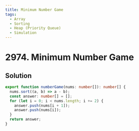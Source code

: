 ```yaml
---
title: Minimum Number Game
tags:
  - Array
  - Sorting
  - Heap (Priority Queue)
  - Simulation
---
```


# 2974. Minimum Number Game

<Badges>
  <LevelBadge level="easy" />
  <TopicBadge name="Array" slug="array" />
  <TopicBadge name="Sorting" slug="sorting" />
  <TopicBadge name="Heap (Priority Queue)" slug="heap-priority-queue" />
  <TopicBadge name="Simulation" slug="simulation" />
</Badges>

## Solution

```typescript filename="solution.ts" copy
export function numberGame(nums: number[]): number[] {
  nums.sort((a, b) => a - b);
  const answer: number[] = [];
  for (let i = 0; i < nums.length; i += 2) {
    answer.push(nums[i + 1]);
    answer.push(nums[i]);
  }
  return answer;
}
```

<ProblemLink
  codingSite="leetcode"
  href="https://leetcode.com/problems/minimum-number-game"
  title="Minimum Number Game"
/>
